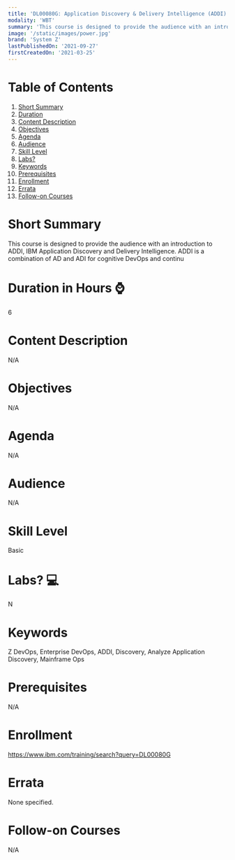 ```yaml
---
title: 'DL00080G: Application Discovery & Delivery Intelligence (ADDI) Essentials'
modality: 'WBT'
summary: 'This course is designed to provide the audience with an introduction to ADDI, IBM Application Discovery and Delivery Intelligence.  ADDI is a combination of AD and ADI for cognitive DevOps and continu'
image: '/static/images/power.jpg'
brand: 'System Z'
lastPublishedOn: '2021-09-27'
firstCreatedOn: '2021-03-25'
---
```

# Table of Contents
1.  [Short Summary](#short-summary)
2.  [Duration](#duration-in-hours-)
3.  [Content Description](#content-description)
4.  [Objectives](#objectives)
5.  [Agenda](#agenda)
6.  [Audience](#audience)
7.  [Skill Level](#skill-level)
8.  [Labs?](#labs-)
9.  [Keywords](#keywords)
10. [Prerequisites](#prerequisites)
11. [Enrollment](#enrollment)
12. [Errata](#errata)
13. [Follow-on Courses](#follow-on-courses)

# Short Summary
This course is designed to provide the audience with an introduction to ADDI, IBM Application Discovery and Delivery Intelligence.  ADDI is a combination of AD and ADI for cognitive DevOps and continu

# Duration in Hours ⌚
6

# Content Description
N/A

# Objectives
N/A

# Agenda
N/A

# Audience
N/A

# Skill Level
Basic               

# Labs? 💻
N

# Keywords
Z DevOps, Enterprise DevOps, ADDI, Discovery,  Analyze Application Discovery, Mainframe Ops

# Prerequisites
N/A

# Enrollment
https://www.ibm.com/training/search?query=DL00080G

# Errata
None specified.

# Follow-on Courses
N/A

